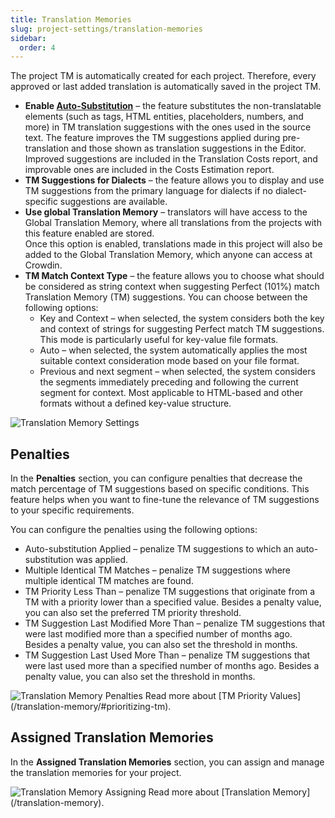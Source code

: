 ```yaml
---
title: Translation Memories
slug: project-settings/translation-memories
sidebar:
  order: 4
---
```



The project TM is automatically created for each project. Therefore, every approved or last added translation is automatically saved in the project TM.

* **Enable [Auto-Substitution](/translation-memory/)** &ndash; the feature substitutes the non-translatable elements (such as tags, HTML entities, placeholders, numbers, and more) in TM translation suggestions with the ones used in the source text. The feature improves the TM suggestions applied during pre-translation and those shown as translation suggestions in the Editor. Improved suggestions are included in the Translation Costs report, and improvable ones are included in the Costs Estimation report.
* **TM Suggestions for Dialects** &ndash; the feature allows you to display and use TM suggestions from the primary language for dialects if no dialect-specific suggestions are available.
* **Use global Translation Memory** &ndash; translators will have access to the Global Translation Memory, where all translations from the projects with this feature enabled are stored.
  <Aside>
    Once this option is enabled, translations made in this project will also be added to the Global Translation Memory, which anyone can access at Crowdin.
  </Aside>
* **TM Match Context Type** &ndash; the feature allows you to choose what should be considered as string context when suggesting Perfect (101%) match Translation Memory (TM) suggestions. You can choose between the following options:
  * Key and Context &ndash; when selected, the system considers both the key and context of strings for suggesting Perfect match TM suggestions. This mode is particularly useful for key-value file formats.
  * Auto &ndash; when selected, the system automatically applies the most suitable context consideration mode based on your file format.
  * Previous and next segment &ndash; when selected, the system considers the segments immediately preceding and following the current segment for context. Most applicable to HTML-based and other formats without a defined key-value structure.

<Image src={tmSettings} alt="Translation Memory Settings" />

## Penalties

In the **Penalties** section, you can configure penalties that decrease the match percentage of TM suggestions based on specific conditions. This feature helps when you want to fine-tune the relevance of TM suggestions to your specific requirements.

You can configure the penalties using the following options:

* Auto-substitution Applied &ndash; penalize TM suggestions to which an auto-substitution was applied.
* Multiple Identical TM Matches &ndash; penalize TM suggestions where multiple identical TM matches are found.
* TM Priority Less Than &ndash; penalize TM suggestions that originate from a TM with a priority lower than a specified value. Besides a penalty value, you can also set the preferred TM priority threshold.
* TM Suggestion Last Modified More Than &ndash; penalize TM suggestions that were last modified more than a specified number of months ago. Besides a penalty value, you can also set the threshold in months.
* TM Suggestion Last Used More Than &ndash; penalize TM suggestions that were last used more than a specified number of months ago. Besides a penalty value, you can also set the threshold in months.

<Image src={tmPenalties} alt="Translation Memory Penalties" />

<ReadMore>
  Read more about [TM Priority Values](/translation-memory/#prioritizing-tm).
</ReadMore>

## Assigned Translation Memories

In the **Assigned Translation Memories** section, you can assign and manage the translation memories for your project.

<Image src={tmAssigning} alt="Translation Memory Assigning" />

<ReadMore>
  Read more about [Translation Memory](/translation-memory).
</ReadMore>
